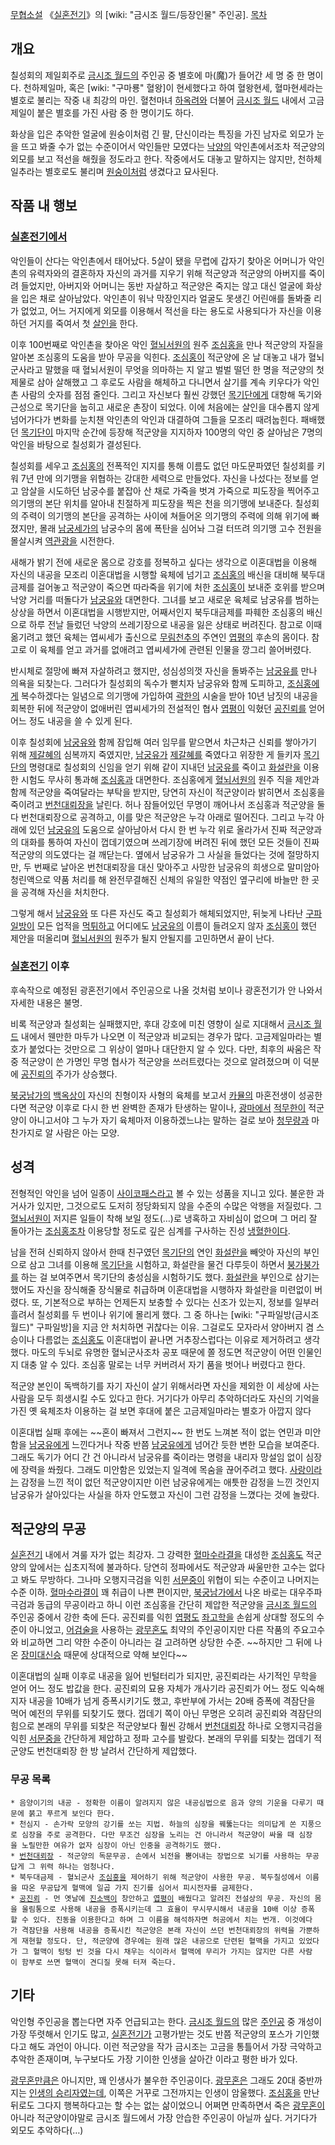 [[무협소설]] 《[[실혼전기]]》의 [wiki: "금시조 월드/등장인물" 주인공].
[[목차]]
== 개요 ==
칠성회의 제일회주로 [[금시조 월드]]의 주인공 중 별호에 마(魔)가 들어간 세 명 중 한 명이다. 천하제일마, 혹은 [wiki: "구마룡" 혈왕]이 현세했다고 하여 혈왕현세, 혈마현세라는 별호로 불리는 작중 내 최강의 마인. 혈천마녀 [[하옥려]]와 더불어 [[금시조 월드]] 내에서 고금제일이 붙은 별호를 가진 사람 중 한 명이기도 하다. 

화상을 입은 추악한 얼굴에 원숭이처럼 긴 팔, 단신이라는 특징을 가진 남자로 외모가 눈을 뜨고 봐줄 수가 없는 수준이어서 악인들만 모였다는 [[낙양]]의 악인촌에서조차 적군양의 외모를 보고 적선을 해줬을 정도라고 한다. 작중에서도 대놓고 말하지는 않지만, 천하체일추라는 별호로도 불리며 [[원숭이]]처럼 생겼다고 묘사된다.

== 작품 내 행보 ==
=== [[실혼전기]]에서 ===
악인들이 산다는 악인촌에서 태어났다. 5살이 됐을 무렵에 갑자기 찾아온 어머니가 악인촌의 유력자와의 결혼하자 자신의 과거를 지우기 위해 적군양과 적군양의 아버지를 죽이려 들었지만, 아버지와 어머니는 동반 자살하고 적군양은 죽지는 않고 대신 얼굴에 화상을 입은 채로 살아남았다. 악인촌이 워낙 막장인지라 얼굴도 못생긴 어린애를 돌봐줄 리가 없었고, 어느 거지에게 외모를 이용해서 적선을 타는 용도로 사용되다가 자신을 이용하던 거지를 죽여서 첫 [[살인]]을 한다.

이후 100번째로 악인촌을 찾아온 악인 [[혈뇌서원]]의 원주 [[조심홍]]을 만나 적군양의 자질을 알아본 조심홍의 도움을 받아 무공을 익힌다. [[조심홍]]이 적군양에 온 날 대놓고 내가 혈뇌군사라고 말했을 때 혈뇌서원이 무엇을 의마하는 지 알고 벌벌 떨던 한 명을 적군양의 첫 제물로 삼아 살해했고 그 후로도 사람을 해체하고 다니면서 살기를 계속 키우다가 악인촌 사람의 숫자를 점점 줄인다. 그리고 자신보다 훨씬 강했던 [[목기단]]에게 대항해 독기와 근성으로 목기단을 눕히고 새로운 촌장이 되었다. 이에 처음에는 살인을 대수롭지 않게 넘어가다가 변화를 눈치챈 악인촌의 악인과 대결하여 그들을 모조리 때려눕힌다. 패배했던 [[목기단]]이 마지막 순간에 등장해 적군양을 지지하자 100명의 악인 중 살아남은 7명의 악인을 바탕으로 칠성회가 결성된다.  

칠성회를 세우고 [[조심홍]]의 전폭적인 지지를 통해 이름도 없던 마도문파였던 칠성회를 키워 7년 만에 의기맹을 위협하는 강대한 세력으로 만들었다. 자신을 나섰다는 정보를 얻고 암살을 시도하던 남궁수를 붙잡아 산 채로 가죽을 벗겨 가죽으로 피도장을 찍어주고 의기맹의 본단 위치를 알아내 친절하게 피도장을 찍은 천을 의기맹에 보내준다. 칠성회의 주력이 의기맹의 본단을 공격하는 사이에 쳐들어온 의기맹의 주력에 의해 위기에 빠졌지만, 몰래 [[남궁세가]]의 남궁수의 몸에 폭탄을 심어놔 그걸 터뜨려 의기맹 고수 전원을 몰살시켜 [[역관광]]을 시전한다.

새해가 밝기 전에 새로운 몸으로 강호를 정복하고 싶다는 생각으로 이혼대법을 이용해 자신의 내공을 모조리 이혼대법을 시행할 육체에 넘기고 [[조심홍]]의 배신을 대비해 북두대금제를 걸어놓고 적군양이 죽으면 따라죽을 위기에 처한 [[조심홍]]이 보내준 호위를 받으며 낙양 거리를 떠돌다가 [[남궁유]]와 대면한다. 그녀를 보고 새로운 육체로 남궁유를 범하는 상상을 하면서 이혼대법을 시행받지만, 어째서인지 북두대금제를 파훼한 조심홍의 배신으로 하루 전날 들렀던 낙양의 쓰레기장으로 내공을 잃은 상태로 버려진다. 참고로 이때 옮기려고 했던 육체는 엽씨세가 출신으로 [[무림천추]]의 주연인 [[엽평]]의 후손의 몸이다. 참고로 이 육체를 얻고 과거를 없애려고 엽씨세가에 관련된 인물을 깡그리 쓸어버렸다. 

반시체로 절망에 빠져 자살하려고 했지만, 성심성의껏 자신을 돌봐주는 [[남궁유]]를 만나 의욕을 되찾는다. 그러다가 칠성회의 독수가 뻗치자 남궁유와 함께 도피하고, [[조심홍]]에게 복수하겠다는 일념으로 의기맹에 가입하여 [[곽한]]의 시술을 받아 10년 남짓의 내공을 회복한 뒤에 적군양이 없애버린 엽씨세가의 전설적인 협사 [[엽평]]이 익혔던 [[공진뢰]]를 얻어 어느 정도 내공을 쓸 수 있게 된다.

이후 칠성회에 [[남궁유]]와 함께 잠입해 여러 임무를 맡으면서 차근차근 신뢰를 쌓아가기 위해 [[제갈혜]]의 심복까지 죽였지만, [[남궁유]]가 [[제갈혜]]를 죽였다고 위장한 게 들키자 [[목기단]]의 명령대로 칠성회의 신임을 얻기 위해 같이 지내던 [[남궁유]]를 죽이고 [[화설란]]을 이용한 시험도 무사히 통과해 [[조심홍]]과 대면한다. 조심홍에게 [[혈뇌서원]]의 원주 직을 제안과 함께 적군양을 죽여달라는 부탁을 받지만, 당연히 자신이 적군양이라 밝히면서 조심홍을 죽이려고 [[번천대뢰장]]을 날린다. 허나 잠들어있던 무명이 깨어나서 조심홍과 적군양을 둘 다 번천대뢰장으로 공격하고, 이를 맞은 적군양은 누각 아래로 떨어진다. 그리고 누각 아래에 있던 [[남궁유]]의 도움으로 살아남아서 다시 한 번 누각 위로 올라가서 진짜 적군양과의 대화를 통하여 자신이 껍데기였으며 쓰레기장에 버려진 뒤에 했던 모든 것들이 진짜 적군양의 의도였다는 걸 깨닫는다. 옆에서 남궁유가 그 사실을 들었다는 것에 절망하지만, 두 번째로 날아온 번천대뢰장을 대신 맞아주고 사망한 남궁유의 희생으로 말미암아 청린액으로 약품 처리를 해 완전무결해진 신체의 유일한 약점인 옆구리에 바늘만 한 곳을 공격해 자신을 처치한다. 

그렇게 해서 [[남궁유]]와 또 다른 자신도 죽고 칠성회가 해체되었지만, 뒤늦게 나타난 [[구파일방]]이 모든 업적을 [[먹튀]]하고 어디에도 [[남궁유]]의 이름이 들려오지 않자 [[조심홍]]이 했던 제안을 떠올리며 [[혈뇌서원]]의 원주가 될지 안될지를 고민하면서 끝이 난다.

=== [[실혼전기]] 이후 ===
후속작으로 예정된 광혼전기에서 주인공으로 나올 것처럼 보이나 광혼전기가 안 나와서 자세한 내용은 불명. 

비록 적군양과 칠성회는 실패했지만, 후대 강호에 미친 영향이 실로 지대해서 [[금시조 월드]] 내에서 웬만한 마두가 나오면 이 적군양과 비교되는 경우가 많다. 고금제일마라는 별호가 붙었다는 것만으로 그 위상이 얼마나 대단한지 알 수 있다. 다만, 최후의 싸움은 작중 적군양이 쓴 가명인 무명 협사가 적군양을 쓰러트렸다는 것으로 알려졌으며 이 덕분에 [[공진뢰]]의 주가가 상승했다.

[[북궁남가]]의 [[백옥상]]이 자신의 친형이자 사형의 육체를 보고서 [[카뮬]]의 마혼전생이 성공한다면 적군양 이후로 다시 한 번 완벽한 존재가 탄생하는 말이나, [[광마]]에서 [[적무한]]이 적군양이 아니고서야 그 누가 자기 육체마저 이용하겠느냐는 말하는 걸로 보아 [[청무량]]과 마찬가지로 알 사람은 아는 모양.

== 성격 ==
전형적인 악인을 넘어 일종이 [[사이코패스]]라고 볼 수 있는 성품을 지니고 있다. 불운한 과거사가 있지만, 그것으로도 도저히 정당화되지 않을 수준의 수많은 악행을 저질렀다. 그 [[혈뇌서원]]이 저지른 일들이 착해 보일 정도(…)로 냉혹하고 자비심이 없으며 그 머리 잘 돌아가는 [[조심홍]]조차 이용당할 정도로 깊은 심계를 구사하는 진성 [[냉혈한]]이다.

남을 전혀 신뢰하지 않아서 한때 친구였던 [[목기단]]의 연인 [[화설란]]을 빼앗아 자신의 부인으로 삼고 그녀를 이용해 [[목기단]]을 시험하고, 화설란을 물건 다루듯이 하면서 [[붕가붕가]]를 하는 걸 보여주면서 목기단의 충성심을 시험하기도 했다. [[화설란]]을 부인으로 삼기는 했어도 자신을 장식해줄 장식물로 취급하며 이혼대법을 시행하자 화설란을 미련없이 버렸다. 또, 기본적으로 부하는 언제든지 보충할 수 있다는 신조가 있는지, 정보를 일부러 흘려서 칠성회를 두 번이나 위기에 몰리게 했다. 그 중 하나는 [wiki: "구파일방(금시조 월드)" 구파일방]을 지금 안 처치하면 귀찮다는 이유. 그걸로도 모자라서 양아버지 겸 스승이나 다름없는 [[조심홍]]도 이혼대법이 끝나면 거추장스럽다는 이유로 제거하려고 생각했다. 마도의 두뇌로 유명한 혈뇌군사조차 공포 때문에 쫄 정도면 적군양이 어떤 인물인지 대충 알 수 있다. 조심홍 말로는 너무 커버려서 자기 품을 벗어나 버렸다고 한다.

적군양 본인이 독백하기를 자기 자신이 살기 위해서라면 자신을 제외한 이 세상에 사는 사람을 모두 희생시킬 수도 있다고 한다. 거기다가 아무리 추악하더라도 자신의 기억을 가진 옛 육체조차 이용하는 걸 보면 후대에 붙은 고금제일마라는 별호가 아깝지 않다

이혼대법 실패 후에는 ~~혼이 빠져서 그런지~~ 한 번도 느껴본 적이 없는 연민과 미안함을 [[남궁유]]에게 느낀다거나 작중 반쯤 [[남궁유]]에게 넘어간 듯한 변한 모습을 보여준다. 그래도 독기가 어디 간 건 아니라서 남궁유를 죽이라는 명령을 내리자 망설임 없이 심장에 장력을 쏴줬다. 그래도 미안함은 있었는지 일격에 목숨을 끊어주려고 했다. [[사랑]]이라는 감정을 느낀 적이 없던 적군양이지만 이런 남궁유에게는 애틋한 감정을 느낀 것인지 남궁유가 살아있다는 사실을 하자 안도했고 자신이 그런 감정을 느꼈다는 것에 놀랐다.


== 적군양의 무공 ==
[[실혼전기]] 내에서 겨룰 자가 없는 최강자. 그 강력한 [[혈마수라결]]을 대성한 [[조심홍]]도 적군양의 앞에서는 십초지적에 불과하다. 당연히 정파에서도 적군양과 싸울만한 고수는 없다고 봐도 무방하다. 그나마 오행지극검을 익힌 [[서문중]]이 위협이 되는 수준이고 나머지는 수준 이하. [[혈마수라결]]이 꽤 취급이 나쁜 편이지만, [[북궁남가]]에서 나온 바로는 대우주파극검과 동급의 무공이라고 하니 이런 조심홍을 간단히 제압한 적군양을 [[금시조 월드]]의 주인공 중에서 강한 축에 든다. 공진뢰를 익힌 [[엽평]]도 [[좌고학]]을 손쉽게 상대할 정도의 수준이 아니었고, [[어검술]]을 사용하는 [[광무혼]]도 최약의 주인공이지만 다른 작품의 주요고수와 비교하면 그리 약한 수준이 아니라는 걸 고려하면 상당한 수준. ~~하지만 그 뒤에 나온 [[장미대신승]] 때문에 상대적으로 약해 보인다~~

이혼대법의 실패 이후로 내공을 잃어 빈털터리가 되지만, 공진뢰라는 사기적인 무학을 얻어 어느 정도 밥값을 한다. 공진뢰의 묘용 자체가 개사기라 공진뢰가 어느 정도 익숙해지자 내공을 10배가 넘게 증폭시키기도 했고, 후반부에 가서는 20배 증폭에 격잠단을 먹어 예전의 무위를 되찾기도 했다. 껍데기 쪽이 아닌 무명은 오히려 공진뢰와 격잠단의 힘으로 본래의 무위를 되찾은 적군양보다 훨씬 강해서 [[번천대뢰장]] 하나로 오행지극검을 익힌 [[서문중]]을 간단하게 제압하고 정파 고수를 발랐다. 본래의 무위를 되찾는 껍데기 적군양도 번천대뢰장 한 방 날려서 간단하게 제압했다.

=== 무공 목록 ===
 * 음양이기의 내공 - 정확한 이름이 알려지지 않은 내공심법으로 음과 양의 기운을 다루기 때문에 붉고 푸르게 보인다 한다.
 * 천심지 - 손가락 모양의 강기를 쏘는 지법. 하늘의 심장을 꿰뚫는다는 의미답게 쏜 지풍으로 심장을 주로 공격한다. 다만 무조건 심장을 노리는 건 아니라서 적군양이 싸울 때 심장을 노릴만한 여유가 없자 심장이 아닌 인중을 공격하기도 했다.
 * [[번천대뢰장]] - 적군양의 독문무공. 손에서 뇌전을 뿜어내는 장법으로 뇌기를 사용하는 무공답게 그 위력 하나는 엄청나다.
 * 북두대금제 - 혈뇌군사 [[조심홍]]을 제어하기 위해 적군양이 사용한 무공. 북두칠성에서 이름을 따온 무공답게 혈맥에 일곱 가지 진기를 심어서 피시전자를 금제한다.
 * [[공진뢰]] - 먼 옛날에 [[진소백]]이 창안하고 [[엽평]]이 배웠다고 알려진 전설상의 무공. 자신의 몸을 울림통으로 사용해 내공을 증폭시키는데 그 효율이 무시무시해서 내공을 10배 이상 증폭할 수 있다. 진동을 이용한다고 하며 그 이름을 해석하자면 허공에서 치는 번개. 이것에다가 격잠단을 사용해 내공을 증폭시킨 적군양은 본래 자신이 쓰던 번천대뢰장의 위력을 가뿐하게 재현할 정도다. 단, 적군양에 경우에는 원래 많은 내공으로 단련된 혈맥을 가지고 있었다가 그 혈맥이 텅텅 빈 것을 다시 채우는 식이라서 혈맥에 무리가 가지는 않지만 다른 사람이 함부로 쓰면 혈맥이 견디질 못해 터져 죽는다.

== 기타 ==
악인형 주인공을 뽑는다면 자주 언급되고는 한다. [[금시조 월드]]의 많은 [[주인공]] 중 개성이 가장 뚜렷해서 인기도 많고, [[실혼전기]]가 고평가받는 것도 반쯤 적군양의 포스가 기인했다고 해도 과언이 아니다. 이런 적군양을 작가 금시조는 고금을 통틀어서 가장 극악하고 추악한 존재이며, 누구보다도 가장 기이한 인생을 살아간 이라고 평한 바가 있다. 

[[광무혼]]만큼은 아니지만, 꽤 인생사가 불우한 주인공이다. [[광무혼]]은 그래도 20대 중반까지는 [[인생의 승리자]]였는데, 이쪽은 거꾸로 그전까지는 인생이 암울했다. [[조심홍]]을 만난 뒤로도 그다지 행복하다고는 할 수는 없는 삶이었으니 어쩌면 만족하면서 죽은 [[광무혼]]이 아니라 적군양이야말로 금시조 월드에서 가장 안습한 주인공이 아닐까 싶다. 거기다가 외모도 추악하다(…)
